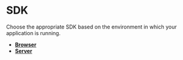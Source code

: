 # SDK

Choose the appropriate SDK based on the environment in which your application is running.

- [__Browser__](/sdk/browser)
- [__Server__](/sdk/server)